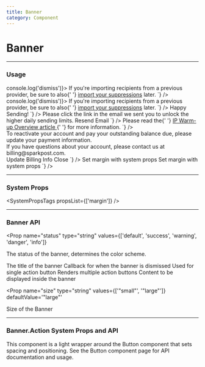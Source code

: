 ```yaml
---
title: Banner
category: Component
---
```



# Banner

---

### Usage

<LiveCode>
  <LiveCode.Content
    title="Default"
    code={`
      <Banner title="Heads up!" onDismiss={() => console.log('dismiss')}>
          If you're importing recipients from a previous provider, be sure to also{' '}
          <a href="https://design.sparkpost.com">import your suppressions</a> later.
      </Banner>
    `}
  />
  <LiveCode.Content
    title="Compact Banner"
    code={`
      <Banner size="small" onDismiss={() => console.log('dismiss')}>
          If you're importing recipients from a previous provider, be sure to also{' '}
          <a href="https://design.sparkpost.com">import your suppressions</a> later.
      </Banner>
    `}
  />
  <LiveCode.Content
    title="Success"
    code={`
      <Banner
        title="Thank you for your dedicated IP purchase"
        status="success"
      >
        Happy Sending!
      </Banner>
    `}
  />
  <LiveCode.Content
    title="Info with an action"
    code={`
      <Banner
        status="info"
        title="Verify your email address"
      >
        Please click the link in the email we sent you to unlock the higher daily sending limits.
        <Banner.Action>Resend Email</Banner.Action>
      </Banner>
    `}
  />
  <LiveCode.Content
    title="Warning"
    code={`
      <Banner
        title="New IPs need to be warmed up"
        status="warning"
      >
          Please read the{' '}
          <a
            href="https://support.sparkpost.com/customer/portal/articles/1972209-ip-warm-up-overview"
            target="_blank"
          >
            IP Warm-up Overview article
          </a>{' '}
          for more information.
      </Banner>
    `}
  />
  <LiveCode.Content
    title="Danger with multiple actions"
    code={`
      <Banner
        title="Your account has been suspended due to a billing problem"
        status="danger"
      >
        <div>
          To reactivate your account and pay your outstanding balance due, please update your payment
          information.
        </div>
        <div>If you have questions about your account, please contact us at billing@sparkpost.com.</div>
        <Banner.Action>Update Billing Info</Banner.Action>
        <Banner.Action variant="outline">Close</Banner.Action>
      </Banner>
    `}
  />
  <LiveCode.Content
    title="System Props"
    code={`
      <>
        <Banner title="Responsive Margin-Y" status="warning" my={['400', '600', '800', '300']}>
          Set margin with system props
        </Banner>
        <Banner title="Responsive Margin-X" mx={['600', '500', '900', '300']}>
          Set margin with system props
        </Banner>
      </>
    `}
  />
</LiveCode>

---

### System Props

<SystemPropsTags propsList={['margin']} />

---

### Banner API

<Prop
  name="status"
  type="string"
  values={['default', 'success', 'warning', 'danger', 'info']}
>
  The status of the banner, determines the color scheme.
</Prop>

<Prop name="title" type="string">
  The title of the banner
</Prop>

<Prop name="onDismiss" type="function" defaultValue="(e) => void">
  Callback for when the banner is dismissed
</Prop>

<Prop name="action" type="object" deprecated>
  Used for single action button
</Prop>

<Prop name="actions" type="array" deprecated>
  Renders multiple action buttons
</Prop>

<Prop name="children" type="node">
  Content to be displayed inside the banner
</Prop>

<Prop
  name="size"
  type="string"
  values={['"small"', '"large"']}
  defaultValue='"large"'
>
  Size of the Banner
</Prop>

---

### Banner.Action System Props and API

This component is a light wrapper around the Button component that sets spacing and positioning. See <Link to='/components/button'>the Button component page</Link> for API documentation and usage.
